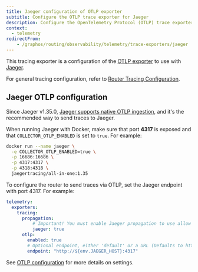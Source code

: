 ```yaml
---
title: Jaeger configuration of OTLP exporter
subtitle: Configure the OTLP trace exporter for Jaeger
description: Configure the OpenTelemetry Protocol (OTLP) trace exporter for Jaeger in the Apollo GraphOS Router or Apollo Router Core.
context:
  - telemetry
redirectFrom:
    - /graphos/routing/observability/telemetry/trace-exporters/jaeger
---
```


This tracing exporter is a configuration of the [OTLP exporter](/graphos/routing/observability/telemetry/trace-exporters/otlp) to use with [Jaeger](https://www.jaegertracing.io/).

For general tracing configuration, refer to [Router Tracing Configuration](/router/configuration/telemetry/exporters/tracing/overview).

## Jaeger OTLP configuration

Since Jaeger v1.35.0, [Jaeger supports native OTLP ingestion](https://medium.com/jaegertracing/introducing-native-support-for-opentelemetry-in-jaeger-eb661be8183c), and it's the recommended way to send traces to Jaeger.

When running Jaeger with Docker, make sure that port **4317** is exposed and that `COLLECTOR_OTLP_ENABLED` is set to `true`. For example:

```bash
docker run --name jaeger \
  -e COLLECTOR_OTLP_ENABLED=true \
  -p 16686:16686 \
  -p 4317:4317 \
  -p 4318:4318 \
  jaegertracing/all-in-one:1.35
```

To configure the router to send traces via OTLP, set the Jaeger endpoint with port 4317. For example:

```yaml title="router.yaml"
telemetry:
  exporters:
    tracing:
      propagation:
          # Important! You must enable Jaeger propagation to use allow use of Jaeger headers for traceIDs.
          jaeger: true
      otlp:
        enabled: true
        # Optional endpoint, either 'default' or a URL (Defaults to http://127.0.0.1:4317)
        endpoint: "http://${env.JAEGER_HOST}:4317"
```

See [OTLP configuration](/router/configuration/telemetry/exporters/tracing/otlp#configuration) for more details on settings.
